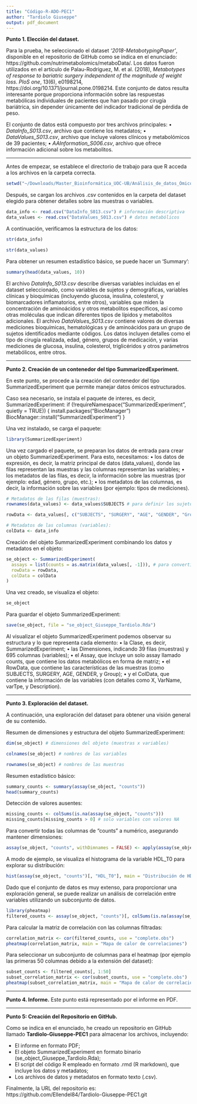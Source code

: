 ```yaml
---
title: "Código-R-ADO-PEC1"
author: "Tardiolo Giuseppe"
output: pdf_document
---
```


**Punto 1. Elección del dataset.**

Para la prueba, he seleccionado el dataset _'2018-MetabotypingPaper'_, disponible en el repositorio de GitHub como se indica en el enunciado: https://github.com/nutrimetabolomics/metaboData/. Los datos fueron utilizados en el artículo de Palau-Rodriguez, M. et al. (2018), _Metabotypes of response to bariatric surgery independent of the magnitude of weight loss_. _PloS one_, 13(6), e0198214, https://doi.org/10.1371/journal.pone.0198214. Este conjunto de datos resulta interesante porque proporciona información sobre las respuestas metabólicas individuales de pacientes que han pasado por cirugía bariátrica, sin depender únicamente del indicador tradicional de pérdida de peso.

El conjunto de datos está compuesto por tres archivos principales:
•	_DataInfo_S013.csv_, archivo que contiene los metadatos;
•	_DataValues_S013.csv_, archivo que incluye valores clínicos y metabolómicos de 39 pacientes;
•	_AAInformation_S006.csv_, archivo que ofrece información adicional sobre los metabolitos.

-----

Antes de empezar, se establece el directorio de trabajo para que R acceda a los archivos en la carpeta correcta.
```r
setwd("~/Downloads/Master_Bioinformática_UOC-UB/Análisis_de_datos_Ómicos/PEC1/PEC1_ADO/Datasets/2018-MetabotypingPaper")
```

Después, se cargan los archivos .csv contenidos en la carpeta del dataset elegido para obtener detalles sobre las muestras o variables.
```r
data_info <- read.csv("DataInfo_S013.csv") # información descriptiva
data_values <- read.csv("DataValues_S013.csv") # datos metabólicos
```

A continuación, verificamos la estructura de los datos:
```r
str(data_info)
```

```r
str(data_values)
```

Para obtener un resumen estadístico básico, se puede hacer un 'Summary':
```r
summary(head(data_values, 10))
```

El archivo _DataInfo_S013.csv_ describe diversas variables incluidas en el dataset seleccionado, como variables de sujetos y demográficas, variables clínicas y bioquímicas (incluyendo glucosa, insulina, colesterol, y biomarcadores inflamatorios, entre otros), variables que miden la concentración de aminoácidos y otros metabolitos específicos, así como otras moléculas que indican diferentes tipos de lípidos y metabolitos adicionales. El archivo _DataValues_S013.csv_ contiene valores de diversas mediciones bioquímicas, hematológicas y de aminoácidos para un grupo de sujetos identificados mediante códigos. Los datos incluyen detalles como el tipo de cirugía realizada, edad, género, grupos de medicación, y varias mediciones de glucosa, insulina, colesterol, triglicéridos y otros parámetros metabólicos, entre otros.

-----

**Punto 2. Creación de un contenedor del tipo SummarizedExperiment.**

En este punto, se procede a la creación del contenedor del tipo SummarizedExperiment que permite manejar datos ómicos estructurados.

Caso sea necesario, se instala el paquete de interes, es decir, SummarizedExperiment:
if (!requireNamespace("SummarizedExperiment", quietly = TRUE)) {
  install.packages("BiocManager")
  BiocManager::install("SummarizedExperiment")
}

Una vez instalado, se carga el paquete:
```r
library(SummarizedExperiment)
```

Una vez cargado el paquete, se preparan los datos de entrada para crear un objeto SummarizedExperiment. Para esto, necesitamos:
•	los datos de expresión, es decir, la matriz principal de datos (data_values), donde las filas representan las muestras y las columnas representan las variables;
•	los metadatos de las filas, es decir, la información sobre las muestras (por ejemplo: edad, género, grupo, etc.);
•	los metadatos de las columnas, es decir, la información sobre las variables (por ejemplo: tipos de mediciones).

```r
# Metadatos de las filas (muestras):
rownames(data_values) <- data_values$SUBJECTS # para definir los sujetos como nombres de filas

rowData <- data_values[, c("SUBJECTS", "SURGERY", "AGE", "GENDER", "Group")]

# Metadatos de las columnas (variables):
colData <- data_info
```

Creación del objeto SummarizedExperiment combinando los datos y metadatos en el objeto:
```r
se_object <- SummarizedExperiment(
  assays = list(counts = as.matrix(data_values[, -1])), # para convertir datos en matriz y excluir columna "X.1"
  rowData = rowData,
  colData = colData
)
```

Una vez creado, se visualiza el objeto:
```r
se_object
```

Para guardar el objeto SummarizedExperiment:
```r
save(se_object, file = "se_object_Giuseppe_Tardiolo.Rda")
```

Al visualizar el objeto SummarizedExperiment podemos observar su estructura y lo que representa cada elemento:
•	la Clase, es decir, SummarizedExperiment;
•	las Dimensiones, indicando 39 filas (muestras) y 695 columnas (variables);
•	el Assay, que incluye un solo assay llamado counts, que contiene los datos metabólicos en forma de matriz;
•	el RowData, que contiene las características de las muestras (como SUBJECTS, SURGERY, AGE, GENDER, y Group);
•	y el ColData, que contiene la información de las variables (con detalles como X, VarName, varTpe, y Description).

-----

**Punto 3. Exploración del dataset.**

A continuación, una exploración del dataset para obtener una visión general de su contenido.

Resumen de dimensiones y estructura del objeto SummarizedExperiment:
```r
dim(se_object) # dimensiones del objeto (muestras x variables)
```

```r
colnames(se_object) # nombres de las variables
```

```r
rownames(se_object) # nombres de las muestras
```

Resumen estadístico básico:
```r
summary_counts <- summary(assay(se_object, "counts"))
head(summary_counts)
```

Detección de valores ausentes:
```r
missing_counts <- colSums(is.na(assay(se_object, "counts")))
missing_counts[missing_counts > 0] # solo variables con valores NA
```

Para convertir todas las columnas de "counts" a numérico, asegurando mantener dimensiones:
```r
assay(se_object, "counts", withDimnames = FALSE) <- apply(assay(se_object, "counts"), 2, function(x) as.numeric(as.character(x)))
```

A modo de ejemplo, se visualiza el histograma de la variable HDL_T0 para explorar su distribución:
```r
hist(assay(se_object, "counts")[, "HDL_T0"], main = "Distribución de HDL_T0", xlab = "Colesterol en T0")
```

Dado que el conjunto de datos es muy extenso, para proporcionar una exploración general, se puede realizar un análisis de correlación entre variables utilizando un subconjunto de datos.
```r
library(pheatmap)
filtered_counts <- assay(se_object, "counts")[, colSums(is.na(assay(se_object, "counts"))) == 0] # para filtrar solo las columnas sin valores NA
```

Para calcular la matriz de correlación con las columnas filtradas:
```r
correlation_matrix <- cor(filtered_counts, use = "complete.obs")
pheatmap(correlation_matrix, main = "Mapa de calor de correlaciones")
```

Para seleccionar un subconjunto de columnas para el heatmap (por ejemplo las primeras 50 columnas debido a la extensión del dataset):
```r
subset_counts <- filtered_counts[, 1:50]
subset_correlation_matrix <- cor(subset_counts, use = "complete.obs")
pheatmap(subset_correlation_matrix, main = "Mapa de calor de correlaciones (Subconjunto)")
```

-----

**Punto 4. Informe.**
Este punto está representado por el informe en PDF.

-----

**Punto 5: Creación del Repositorio en GitHub.**

Como se indica en el enunciado, he creado un repositorio en GitHub llamado **Tardiolo-Giuseppe-PEC1** para almacenar los archivos, incluyendo:

- El informe en formato PDF;
- El objeto SummarizedExperiment en formato binario (se_object_Giuseppe_Tardiolo.Rda);
- El script del código R empleado en formato .rmd (R markdown), que incluye los datos y
metadatos;
- Los archivos de datos y metadatos en formato texto (.csv).

Finalmente, la URL del repositorio es: https://github.com/Ellendel84/Tardiolo-Giuseppe-PEC1.git


